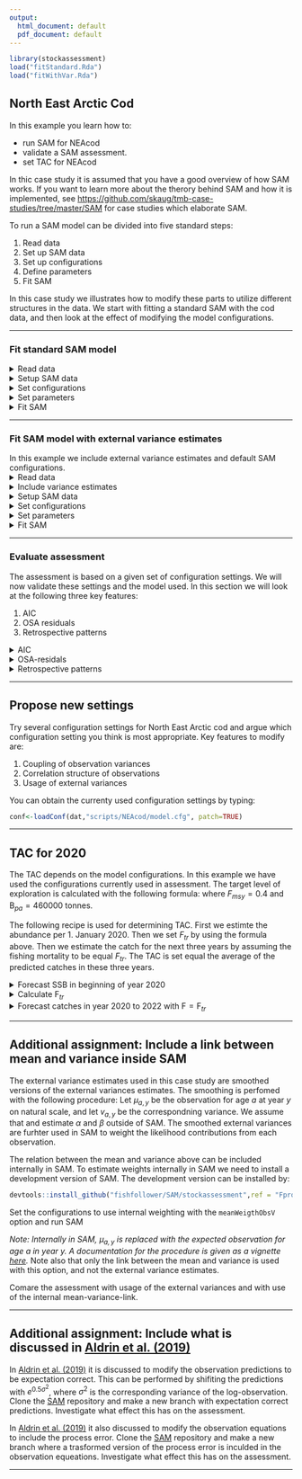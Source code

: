 ```yaml
---
output:
  html_document: default
  pdf_document: default
---
```

```r
library(stockassessment)
load("fitStandard.Rda")
load("fitWithVar.Rda")
```


## **North East Arctic Cod** 
In this example you learn how to:

* run SAM for NEAcod
* validate a SAM assessment.
* set TAC for NEAcod


In thic case study it is assumed that you have a good overview of how SAM works. If you want to learn more about the therory behind SAM and how it is implemented, see [https://github.com/skaug/tmb-case-studies/tree/master/SAM](https://github.com/skaug/tmb-case-studies/tree/master/SAM) for case studies which elaborate SAM. 


To run a SAM model can be divided into five standard steps:

1. Read data
2. Set up SAM data
3. Set up configurations
4. Define parameters
5. Fit SAM

In this case study we illustrates how to modify these parts to utilize different structures in the data. We start with fitting a standard SAM with the cod data, and then look at the effect of modifying the model configurations. 

***
### Fit standard SAM model

<details>  
  <summary>Read data</summary>
```r
  cn<-read.ices("data/NEAcod/cn.dat")
  cw<-read.ices("data/NEAcod/cw.dat")
  dw<-read.ices("data/NEAcod/dw.dat")
  lf<-read.ices("data/NEAcod/lf.dat")
  lw<-read.ices("data/NEAcod/lw.dat")
  mo<-read.ices("data/NEAcod/mo.dat")
  nm<-read.ices("data/NEAcod/nm.dat")
  pf<-read.ices("data/NEAcod/pf.dat")
  pm<-read.ices("data/NEAcod/pm.dat")
  sw<-read.ices("data/NEAcod/sw.dat")
  surveys<-read.ices("data/NEAcod/survey.dat")
```
</details>

<details>  
  <summary>Setup SAM data</summary>
```r
  dat<-setup.sam.data(surveys=surveys,
                      residual.fleet=cn, 
                      prop.mature=mo, 
                      stock.mean.weight=sw, 
                      catch.mean.weight=cw, 
                      dis.mean.weight=dw, 
                      land.mean.weight=lw,
                      prop.f=pf, 
                      prop.m=pm, 
                      natural.mortality=nm, 
                      land.frac=lf)
```
</details>

<details>  
  <summary>Set configurations</summary>
```r
  conf = defcon(dat)
```
</details>


<details>  
  <summary>Set parameters</summary>
```r
  par<-defpar(dat,conf)
```
</details>


<details>  
  <summary>Fit SAM</summary>
```r
  fit<-sam.fit(dat,conf,par)
```
</details>


***

### Fit SAM model with external variance estimates
In this example we include external variance estimates and default SAM configurations. 
<details>  
  <summary>Read data</summary>
```r
  cn<-read.ices("data/NEAcod/cn.dat")
  cw<-read.ices("data/NEAcod/cw.dat")
  dw<-read.ices("data/NEAcod/dw.dat")
  lf<-read.ices("data/NEAcod/lf.dat")
  lw<-read.ices("data/NEAcod/lw.dat")
  mo<-read.ices("data/NEAcod/mo.dat")
  nm<-read.ices("data/NEAcod/nm.dat")
  pf<-read.ices("data/NEAcod/pf.dat")
  pm<-read.ices("data/NEAcod/pm.dat")
  sw<-read.ices("data/NEAcod/sw.dat")
  surveys<-read.ices("data/NEAcod/survey.dat")
```
</details>

<details>  
  <summary>Include variance estimates</summary>
```r
  varC = as.matrix(read.table("data/NEAcod/variances/varCatch.txt", sep = " "))
  attributes(cn)$weight = 1/varC
  varS1 = as.matrix(read.table("data/NEAcod/variances/varFLT15Cod.txt", sep = " "))
  attributes(surveys[[1]])$weight = 1/varS1
```
  <em>Note: We only have variance estimates of catch and survey FLT15.</em>
</details>

<details>  
  <summary>Setup SAM data</summary>
```r
  dat<-setup.sam.data(surveys=surveys,
                      residual.fleet=cn, 
                      prop.mature=mo, 
                      stock.mean.weight=sw, 
                      catch.mean.weight=cw, 
                      dis.mean.weight=dw, 
                      land.mean.weight=lw,
                      prop.f=pf, 
                      prop.m=pm, 
                      natural.mortality=nm, 
                      land.frac=lf)
```
</details>

<details>  
  <summary>Set configurations</summary>
```r
  conf = defcon(dat)
```
</details>

<details>  
  <summary>Set parameters</summary>
```r
  par<-defpar(dat,conf)
```
</details>

<details>  
  <summary>Fit SAM</summary>
```r
  fitWithVar<-sam.fit(dat,conf,par)
```
</details>

***
### Evaluate assessment
The assessment is based on a given set of configuration settings. We will now validate these settings and the model used. In this section we will look at the following three key features:

1. AIC
2. OSA residuals
3. Retrospective patterns

<details>  
  <summary>AIC</summary>
```r
  AIC(fitStandard, fitWithVar)
```
  <em>Note: Using the external variance estimates gives much lower AIC, meaning that the model fits data significantly better.</em>
</details>

<details>  
  <summary>OSA-residals</summary>
```r
  resStandard = residuals(fitStandard) 
  resfitWithVar = residuals(fitWithVar)  
  plot(resStandard)
  plot(resWithVar)
```
  <em>Note: It is slightly less structure when including the external variance estimates, indicating an improvment.</em>
  
    ![](residualsStandard.png)
    ![](residualsWithVar.png)
    

</details>

<details>  
  <summary>Retrospective patterns</summary>
```r
  retroStandard = retro(fitStandard,year = 7) 
  retroCurrent = retro(fitWithVar,year = 7)
  plot(retroStandard)
  plot(retroWithVar)
```
  <em>Note: More allarming retrospecitve patterns when including the external variance estimates.</em>

    ![](retroStandard.png)
    ![](retroWithVar.png)
</details>

***


## Propose new settings

Try several configuration settings for North East Arctic cod and argue which configuration setting you think is most appropriate. Key features to modify are:

1. Coupling of observation variances
2. Correlation structure of observations
4. Usage of external variances

You can obtain the currenty used configuration settings by typing:  
```r
conf<-loadConf(dat,"scripts/NEAcod/model.cfg", patch=TRUE)
```


***

## TAC for 2020
The TAC depends on the model configurations. In this example we have used the configurations currently used in assessment. The target level of exploration is calculated with the following formula:
\begin{align}
  F_{tr}=
  \begin{cases}
  \frac{\text{SSB}}{B_{pa}} F_{msy} ,& \text{if } \text{SSB} \leq B_{pa}  \\
  F_{msy} ,& \text{if } \text{B}_{pa} < \text{SSB} \leq 2B_{pa}  \\
  F_{msy} (1+0.5\frac{\text{SSB} - 2\text{B}_{pa}}{\text{B}_{pa}}) ,& \text{if } 2\text{B}_{pa} < \text{SSB} \leq 3B_{pa}  \\
  1.5F_{msy} ,& \text{if }  3\text{B}_{pa} \leq \text{SSB} 
  \end{cases}
\end{align}
where $F_{msy} = 0.4$ and $\text{B}_{pa} = 460000$ tonnes.

The following recipe is used for determining TAC. First we estimte the abundance per 1. January 2020. Then we set $F_{tr}$ by using the formula above. Then we estimate the catch for the next three years by assuming the fishing mortality to be equal $F_{tr}$. The TAC is set equal the average of the predicted catches in these three years.  

<details>  
  <summary>Forecast SSB in beginning of year 2020</summary>
The estimated catch in 2019 is 697 kt, and we can forcast the SSB in 2020 with use of the `forecast` function in SAM.
```r
  set.seed(12345)
  forecast(fit,catchval = c(697000,0,0,0))
```
This gives an estimated SSB of 1157283. 

</details>


<details>  
  <summary>Calculate $\text{F}_{tr}$</summary>
  Since the estimated SSB in year 2020 is 1157283, we have that $F_{tr} = \text{F}_{msy}(1+0.5*0.5158) = 0.503$
</details>

<details>  
  <summary>Forecast catches in year 2020 to 2022 with $\text{F} = \text{F}_{tr}$</summary>
 We can then forecast the catches with $\text{F} = \text{F}_{tr} =  0.5$ in years 2020,2021 and 2022 with the `forecast` function in SAM:

```r
  set.seed(12345)
  forecast(fit,catchval = c(697000,NA,NA,NA), fval = c(NA,0.503,0.503,0.503))
```

The average catch in years 2020 to 2022 is 622422 tonns of cod, which is the advised TAC.

  <em>Note: We have not included canibalism in the natural mortality, and use default settings for recruits and stock weights in the prediction routine. Thereby is our estimate not exactly as given in the [AFWG2019](http://www.ices.dk/sites/pub/Publication%20Reports/Expert%20Group%20Report/Fisheries%20Resources%20Steering%20Group/2019/WGWIDE/01%20WGWIDE%20Report%202019.pdf) report.</em>


</details>

***

## Additional assignment: Include a link between mean and variance inside SAM

The external variance estimates used in this case study are smoothed versions of the external variances estimates. The smoothing is perfomed with the following procedure: Let $\mu_{a,y}$ be the observation for age $a$ at year $y$ on natural scale, and let $v_{a,y}$ be the correspondning variance. We assume that
\begin{align}
 v_{a,y} = \alpha \mu_{a,y}^\beta, 
\end{align}
and estimate $\alpha$ and $\beta$ outside of SAM. The smoothed external variances are furhter used in SAM to weight the likelihood contributions from each observation.

The relation between the mean and variance above can be included internally in SAM. To estimate weights internally in SAM we need to install a development version of SAM. The development version can be installed by:

```r
devtools::install_github("fishfollower/SAM/stockassessment",ref = "FprocVarMeanLink")
```

Set the configurations to use internal weighting with the `meanWeigthObsV` option and run SAM

<em>Note: Internally in SAM, $\mu_{a,y}$ is replaced with the expected observation for age $a$ in year $y$. A documentation for the procedure is given as a vignette [here](https://github.com/fishfollower/SAM/tree/vignettes/stockassessment/vignettes).</em> Note also that only the link between the mean and variance is used with this option, and not the external variance estimates. 

Comare the assessment with usage of the external variances and with use of the internal mean-variance-link.

***

## Additional assignment: Include what is discussed in [Aldrin et al. (2019)](https://www.sciencedirect.com/science/article/abs/pii/S0165783618302224?via%3Dihub)


In [Aldrin et al. (2019)](https://www.sciencedirect.com/science/article/abs/pii/S0165783618302224?via%3Dihub) it is discussed to modify the observation predictions to be expectation correct. This can be performed by shifiting the predictions with $e^{0.5\sigma^2}$, where $\sigma^2$ is the corresponding variance of the log-observation. Clone the [SAM](https://github.com/fishfollower/SAM) repository and make a new branch with expectation correct predictions. Investigate what effect this has on the assessment.

In [Aldrin et al. (2019)](https://www.sciencedirect.com/science/article/abs/pii/S0165783618302224?via%3Dihub) it also discussed to modify the observation equations to include the process error. Clone the [SAM](https://github.com/fishfollower/SAM) repository and make a new branch where a trasformed version of the process error is inculded in the observation equeations. Investigate what effect this has on the assessment.

***
